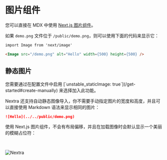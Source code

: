 # 图片组件

您可以直接在 MDX 中使用 [Next.js 图片组件](https://nextjs.org/docs/basic-features/image-optimization)。

如果 `demo.png` 文件位于 `/public/demo.png`，则可以使用下面的代码来显示它：

```markdown
import Image from 'next/image'

<Image src="/demo.png" alt="Hello" width={500} height={500} />
```

## 静态图片


<Callout emoji="⚠️">
  您需要通过在配置文件中启用 [`unstable_staticImage: true`](/get-started#create-manually) 来选择加入此功能。
</Callout>

Nextra 还支持自动静态图像导入，你不需要手动指定图片的宽度和高度，并且可以直接使用 Markdown 语法来显示相同的图片：

```markdown
![Hello](../../public/demo.png)
```

使用 Next.js 图片组件，不会有布局偏移，并且在加载图像时会默认显示一个美丽的模糊占位符：

<br />

![Nextra](../../public/og.png)

